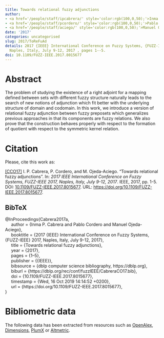 ```yaml
---
title: Towards relational fuzzy adjunctions
author:
- <a href='/people/staff/ipcabrera/' style='color:rgb(100,0,50);'>Inma P. Cabrera</a>
- <a href='/people/staff/pcordero/' style='color:rgb(100,0,50);'>Pablo Cordero</a>
- <a href='/people/staff/aciego/' style='color:rgb(100,0,50);'>Manuel Ojeda-Aciego</a>
date: '2017'
categories: uncategorised
slug: 2017/ToReFuAd
details: 2017 {IEEE} International Conference on Fuzzy Systems, {FUZZ-IEEE} 2017,
  Naples, Italy, July 9-12, 2017 , pages 1--5.
doi: 10.1109/FUZZ-IEEE.2017.8015677
---
```




# Abstract


The problem of studying the existence of a right adjoint for a mapping defined between sets with different fuzzy structure naturally leads to the search of new notions of adjunction which fit better with the underlying structure of domain and codomain. In this work, we introduce a version of relational fuzzy adjunction between fuzzy preposets which generalizes previous approaches in that its components are fuzzy relations. We also prove that the construction behaves properly with respect to the formation of quotient with respect to the symmetric kernel relation.








# Citation
Please, cite this work as:


<a name=bib-Cabrera2017a></a>[[CCO17]](#cite-Cabrera2017a) I. P. Cabrera, P. Cordero, and M. Ojeda-Aciego. “Towards relational fuzzy adjunctions”. In: _2017 IEEE International Conference on Fuzzy Systems, FUZZ-IEEE 2017, Naples, Italy, July 9-12, 2017_. IEEE, 2017, pp. 1-5. DOI: [10.1109/FUZZ-IEEE.2017.8015677](https://doi.org/10.1109%2FFUZZ-IEEE.2017.8015677). URL: [https://doi.org/10.1109/FUZZ-IEEE.2017.8015677](https://doi.org/10.1109/FUZZ-IEEE.2017.8015677).

::: {.callout-note appearance="minimal" collapse=true}

## BibTeX

@InProceedings{Cabrera2017a,<br>&nbsp;&nbsp;&nbsp;&nbsp;  author = {Inma P. Cabrera and Pablo Cordero and Manuel Ojeda-Aciego},<br>&nbsp;&nbsp;&nbsp;&nbsp;  booktitle = {2017 {IEEE} International Conference on Fuzzy Systems, {FUZZ-IEEE} 2017, Naples, Italy, July 9-12, 2017},<br>&nbsp;&nbsp;&nbsp;&nbsp;  title = {Towards relational fuzzy adjunctions},<br>&nbsp;&nbsp;&nbsp;&nbsp;  year = {2017},<br>&nbsp;&nbsp;&nbsp;&nbsp;  pages = {1--5},<br>&nbsp;&nbsp;&nbsp;&nbsp;  publisher = {{IEEE}},<br>&nbsp;&nbsp;&nbsp;&nbsp;  bibsource = {dblp computer science bibliography, https://dblp.org},<br>&nbsp;&nbsp;&nbsp;&nbsp;  biburl = {https://dblp.org/rec/conf/fuzzIEEE/CabreraCO17.bib},<br>&nbsp;&nbsp;&nbsp;&nbsp;  doi = {10.1109/FUZZ-IEEE.2017.8015677},<br>&nbsp;&nbsp;&nbsp;&nbsp;  timestamp = {Wed, 16 Oct 2019 14:14:52 +0200},<br>&nbsp;&nbsp;&nbsp;&nbsp;  url = {https://doi.org/10.1109/FUZZ-IEEE.2017.8015677},<br>}

:::



# Bibliometric data


The following data has been extracted from resources such as [OpenAlex](https://openalex.org/), [Dimensions](https://app.dimensions.ai/), [PlumX](https://www.elsevier.com/insights/metrics/plumx) or [Altmetric](https://www.altmetric.com/).

<div style="display: flex; justify-content: center; align-items: center; height: 100%;">
<span class="__dimensions_badge_embed__" data-doi="10.1109/FUZZ-IEEE.2017.8015677" data-legend="always"></span></div><script async src="https://badge.dimensions.ai/badge.js" charset="utf-8"></script>

<div style="display: flex; justify-content: center; align-items: center; height: 100%;">
<a href="https://plu.mx/plum/a/?doi=10.1109/FUZZ-IEEE.2017.8015677" class="plumx-details" data-site="plum" data-hide-when-empty="true">Towards relational fuzzy adjunctions</a></div>

<div style="display: flex; justify-content: center; align-items: center; height: 100%;">
<script type="text/javascript" src="https://d1bxh8uas1mnw7.cloudfront.net/assets/embed.js"></script><div data-badge-type="medium-donut" class="altmetric-embed" data-badge-details="right" data-doi="10.1109/FUZZ-IEEE.2017.8015677"></div></div>


## Cites

The following graph plots the number of cites received by this work from its publication, on a yearly basis.

```r
#| echo: false
#| results: asis
#| warning: false
#| message: false
source(here::here('scripts', 'manage_publications.R'))
df <- readRDS('citation_history.rds')
plot_citation_history(df)
```



## Papers citing this work

The following is a non-exhaustive list of papers that cite this work:


<a name=bib-Cabrera_2019></a>[[1]](#cite-Cabrera_2019) I. P. Cabrera, P. Cordero, E. Muñoz-Velasco, et al. “Towards fuzzy relational Galois connections between fuzzy T-digraphs”. In: _Proceedings of the 2019 Conference of the International Fuzzy Systems Association and the European Society for Fuzzy Logic and Technology (EUSFLAT 2019)_. eusflat-19. Atlantis Press, 2019. DOI: [10.2991/eusflat-19.2019.112](https://doi.org/10.2991%2Feusflat-19.2019.112). URL: [http://dx.doi.org/10.2991/eusflat-19.2019.112](http://dx.doi.org/10.2991/eusflat-19.2019.112).

<a name=bib-Cabrera_2020></a>[[2]](#cite-Cabrera_2020) I. P. Cabrera, P. Cordero, E. Muñoz-Velasco, et al. “Relational Galois connections between transitive digraphs: Characterization and construction”. In: _Information Sciences_ 519 (May. 2020), p. 439–450. ISSN: 0020-0255. DOI: [10.1016/j.ins.2020.01.034](https://doi.org/10.1016%2Fj.ins.2020.01.034). URL: [http://dx.doi.org/10.1016/j.ins.2020.01.034](http://dx.doi.org/10.1016/j.ins.2020.01.034).

